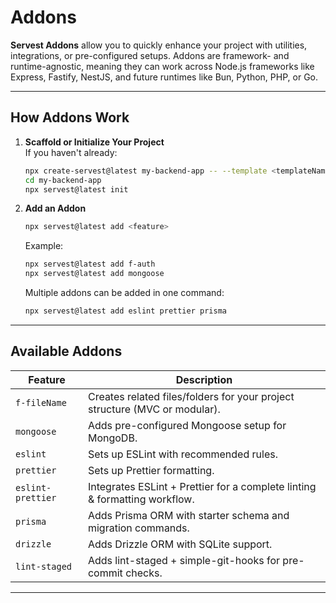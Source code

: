 # Addons

**Servest Addons** allow you to quickly enhance your project with utilities, integrations, or pre-configured setups. Addons are framework- and runtime-agnostic, meaning they can work across Node.js frameworks like Express, Fastify, NestJS, and future runtimes like Bun, Python, PHP, or Go.

---

## How Addons Work

1. **Scaffold or Initialize Your Project**  
   If you haven't already:

   ```bash
   npx create-servest@latest my-backend-app -- --template <templateName>
   cd my-backend-app
   npx servest@latest init
   ```

2. **Add an Addon**

   ```bash
   npx servest@latest add <feature>
   ```

   Example:

   ```bash
   npx servest@latest add f-auth
   npx servest@latest add mongoose
   ```

   Multiple addons can be added in one command:

   ```bash
   npx servest@latest add eslint prettier prisma
   ```

---

## Available Addons

| Feature           | Description                                                                |
| ----------------- | -------------------------------------------------------------------------- |
| `f-fileName`      | Creates related files/folders for your project structure (MVC or modular). |
| `mongoose`        | Adds pre-configured Mongoose setup for MongoDB.                            |
| `eslint`          | Sets up ESLint with recommended rules.                                     |
| `prettier`        | Sets up Prettier formatting.                                               |
| `eslint-prettier` | Integrates ESLint + Prettier for a complete linting & formatting workflow. |
| `prisma`          | Adds Prisma ORM with starter schema and migration commands.                |
| `drizzle`         | Adds Drizzle ORM with SQLite support.                                      |
| `lint-staged`     | Adds lint-staged + simple-git-hooks for pre-commit checks.                 |

---
